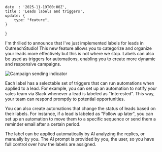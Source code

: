 	date  : '2025-11-19T00:00Z',
	title : 'Leads labels and triggers',
	update: {
		type: "feature",
	}
}

I'm thrilled to announce that I've just implemented labels for leads in
OutreachStudio! This new feature allows you to categorize and organize your leads
more effectively but this is not where we stop. Labels can also be used as triggers for
automations, enabling you to create more dynamic and responsive campaigns.

![Campaign sending indicator](@/media/images/leads-labels.png)

Each label has a selectable set of triggers that can run automations when applied to a lead.
For example, you can set up an automation to notify your sales team via Slack
whenever a lead is labeled as "Interested". This way, your team can respond promptly
to potential opportunities.

You can also create automations that change the status of leads based on their labels.
For instance, if a lead is labeled as "Follow up later", you can set up an automation
to move them to a specific sequence or send them a reminder email after a certain period.

The label can be applied automatically by AI analyzing the replies, or manually by you.
The AI prompt is provided by you, the user, so you have full control over how the labels are assigned.
